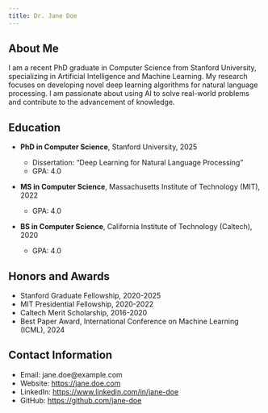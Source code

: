 ```yaml
---
title: Dr. Jane Doe
---
```


## About Me

I am a recent PhD graduate in Computer Science from Stanford University, specializing in Artificial Intelligence and Machine Learning. My research focuses on developing novel deep learning algorithms for natural language processing. I am passionate about using AI to solve real-world problems and contribute to the advancement of knowledge.

## Education

*   **PhD in Computer Science**, Stanford University, 2025

    *   Dissertation: "Deep Learning for Natural Language Processing"
    *   GPA: 4.0
*   **MS in Computer Science**, Massachusetts Institute of Technology (MIT), 2022

    *   GPA: 4.0
*   **BS in Computer Science**, California Institute of Technology (Caltech), 2020

    *   GPA: 4.0

## Honors and Awards

*   Stanford Graduate Fellowship, 2020-2025
*   MIT Presidential Fellowship, 2020-2022
*   Caltech Merit Scholarship, 2016-2020
*   Best Paper Award, International Conference on Machine Learning (ICML), 2024

## Contact Information

*   Email: jane.doe@example.com
*   Website: [https://jane.doe.com](https://jane.doe.com)
*   LinkedIn: [https://www.linkedin.com/in/jane-doe](https://www.linkedin.com/in/jane-doe)
*   GitHub: [https://github.com/jane-doe](https://github.com/jane-doe)
